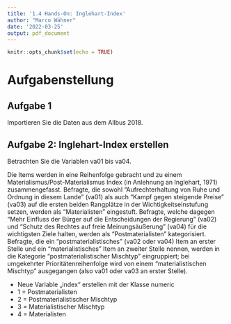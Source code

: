 ```yaml
---
title: '1.4 Hands-On: Inglehart-Index'
author: "Marco Wähner"
date: '2022-03-25'
output: pdf_document
---
```


```r
knitr::opts_chunk$set(echo = TRUE)
```

# Aufgabenstellung

## Aufgabe 1
Importieren Sie die Daten aus dem Allbus 2018.

## Aufgabe 2: Inglehart-Index erstellen
Betrachten Sie die Variablen va01 bis va04.

Die Items werden in eine Reihenfolge gebracht und zu einem Materialismus/Post-Materialismus Index (in Anlehnung an Inglehart, 1971) zusammengefasst. Befragte, die sowohl "Aufrechterhaltung von Ruhe und Ordnung in diesem Lande" (va01) als auch "Kampf gegen steigende Preise" (va03) auf die ersten beiden Rangplätze in der Wichtigkeitseinstufung setzen, werden als "Materialisten" eingestuft.
Befragte, welche dagegen "Mehr Einfluss der Bürger auf die Entscheidungen der Regierung" (va02) und "Schutz des Rechtes auf freie Meinungsäußerung" (va04) für die wichtigsten Ziele halten, werden als "Postmaterialisten" kategorisiert.
Befragte, die ein "postmaterialistisches" (va02 oder va04) Item an erster Stelle und ein "materialistisches" Item an zweiter Stelle nennen, werden in die Kategorie "postmaterialistischer Mischtyp" eingruppiert; bei umgekehrter Prioritätenreihenfolge wird von einem "materialistischen Mischtyp" ausgegangen (also va01 oder va03 an erster Stelle).

* Neue Variable „index“ erstellen mit der Klasse numeric
+ 1 = Postmaterialisten
+ 2 = Postmaterialistischer Mischtyp
+ 3 = Materialistischer Mischtyp
+ 4 = Materialisten


